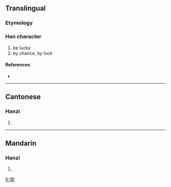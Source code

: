 {{also|僥}}
==Translingual==

===Etymology===
{{Han simp|僥|f=垚|t=戈 without 丶}}

===Han character===
{{Han char|rn=9|rad=人|as=06|sn=8|four=|canj=人十心山 (OJPU)}}

# be lucky
# by chance, by luck

====References====
* {{Han ref|kx=0102.291|hdz=10147.030|uh=4FA5|ud=20389}}

----

==Cantonese==

===Hanzi===
{{yue-hanzi|jyut=hiu<sup>1</sup>|y=hīu|tra=僥}}

# {{defn|Cantonese|sort=人06}}

----

==Mandarin==

===Hanzi===
{{cmn-hanzi|tra=僥|pin=[[jiǎo]] ([[jiao3]])|wg=chiao<sup>3</sup>}}

# {{defn|Mandarin|sort=人06}}

[[fr:侥]]